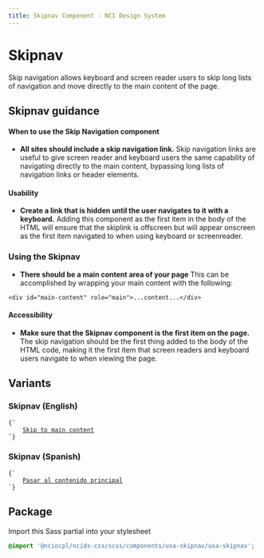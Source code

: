 ```yaml
---
title: Skipnav Component - NCI Design System
---
```


# Skipnav

Skip navigation allows keyboard and screen reader users to skip long lists of navigation and move directly to the main content of the page.

## Skipnav guidance

#### When to use the Skip Navigation component

- **All sites should include a skip navigation link.** Skip navigation links are useful to give screen reader and keyboard users the same capability of navigating directly to the main content, bypassing long lists of navigation links or header elements.

#### Usability

- **Create a link that is hidden until the user navigates to it with a keyboard.** Adding this component as the first item in the body of the HTML will ensure that the skiplink is offscreen but will appear onscreen as the first item navigated to when using keyboard or screenreader.

### Using the Skipnav

- **There should be a main content area of your page** This can be accomplished by wrapping your main content with the following:

```
<div id="main-content" role="main">...content...</div>
```

#### Accessibility

- **Make sure that the Skipnav component is the first item on the page.** The skip navigation should be the first thing added to the body of the HTML code, making it the first item that screen readers and keyboard users navigate to when viewing the page.

## Variants

### Skipnav (English)

<Tabs label="code">

<TabItem displayText="HTML" id="html">
<Code className="html" nopreview>{`
	<a class="usa-skipnav" href="#main-content">Skip to main content</a>
`}</Code>
</TabItem>
</Tabs>

### Skipnav (Spanish)

<Tabs label="code">

<TabItem displayText="HTML" id="html">
<Code className="html" nopreview>{`
	<a class="usa-skipnav" href="#main-content">Pasar al contenido principal</a>
`}</Code>
</TabItem>
</Tabs>

## Package

Import this Sass partial into your stylesheet

```scss
@import '@nciocpl/ncids-css/scss/components/usa-skipnav/usa-skipnav';
```
